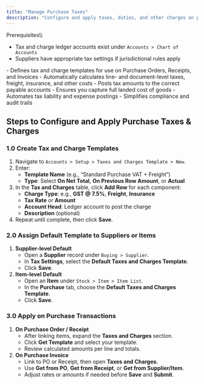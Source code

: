 ```yaml
---
title: "Manage Purchase Taxes"
description: "Configure and apply taxes, duties, and other charges on purchase transactions—ensuring accurate landed cost calculation and liability posting in the CGIC App."
---
```


<Info>
  Prerequisites\\

  - Tax and charge ledger accounts exist under `Accounts > Chart of Accounts `
  - Suppliers have appropriate tax settings if jurisdictional rules apply
</Info>

<CardGroup cols={2}>
  <Card title="What it does" icon="circle-dashed" iconType="regular">
    - Defines tax and charge templates for use on Purchase Orders, Receipts, and Invoices
    - Automatically calculates line- and document-level taxes, freight, insurance, and other costs
    - Posts tax amounts to the correct payable accounts
  </Card>
  <Card title="Why it matters" icon="circle-dashed">
    - Ensures you capture full landed cost of goods
    - Automates tax liability and expense postings
    - Simplifies compliance and audit trails
  </Card>
</CardGroup>

## Steps to Configure and Apply Purchase Taxes & Charges

### 1.0 Create Tax and Charge Templates

1. Navigate to `Accounts > Setup > Taxes and Charges Template > New`.
2. Enter:
   - **Template Name** (e.g., “Standard Purchase VAT \+ Freight”)
   - **Type**: Select **On Net Total**, **On Previous Row Amount**, or **Actual**
3. In the **Tax and Charges** table, click **Add Row** for each component:
   - **Charge Type**: e.g., **GST @ 7.5%**, **Freight**, **Insurance**
   - **Tax Rate** or **Amount**
   - **Account Head**: Ledger account to post the charge
   - **Description** (optional)
4. Repeat until complete, then click **Save**.

### 2.0 Assign Default Template to Suppliers or Items

1. **Supplier-level Default**
   - Open a **Supplier** record under `Buying > Supplier`.
   - In **Tax Settings**, select the **Default Taxes and Charges Template**.
   - Click **Save**.
2. **Item-level Default**
   - Open an **Item** under `Stock > Item > Item List`.
   - In the **Purchase** tab, choose the **Default Taxes and Charges Template**.
   - Click **Save**.

### 3.0 Apply on Purchase Transactions

1. **On Purchase Order / Receipt**
   - After linking items, expand the **Taxes and Charges** section.
   - Click **Get Template** and select your template.
   - Review calculated amounts per line and totals.
2. **On Purchase Invoice**
   - Link to PO or Receipt, then open **Taxes and Charges**.
   - Use **Get from PO**, **Get from Receipt**, or **Get from Supplier/Item**.
   - Adjust rates or amounts if needed before **Save** and **Submit**.